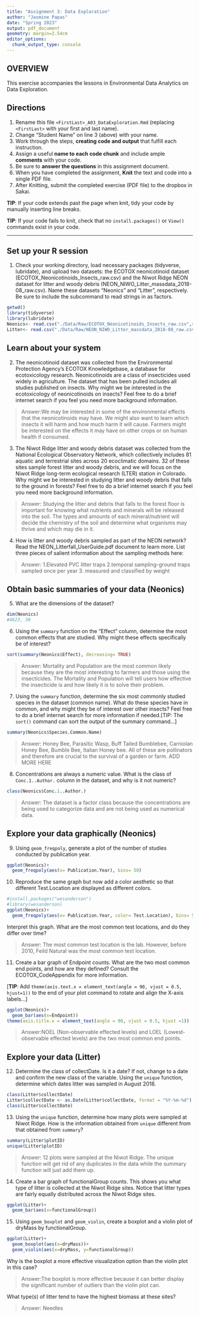 ```yaml
---
title: "Assignment 3: Data Exploration"
author: "Jasmine Papas"
date: "Spring 2023"
output: pdf_document
geometry: margin=2.54cm
editor_options: 
  chunk_output_type: console
---
```


## OVERVIEW

This exercise accompanies the lessons in Environmental Data Analytics on Data Exploration.

## Directions

1.  Rename this file `<FirstLast>_A03_DataExploration.Rmd` (replacing `<FirstLast>` with your first and last name).
2.  Change "Student Name" on line 3 (above) with your name.
3.  Work through the steps, **creating code and output** that fulfill each instruction. 
4.  Assign a useful **name to each code chunk** and include ample **comments** with your code.
5.  Be sure to **answer the questions** in this assignment document.
6.  When you have completed the assignment, **Knit** the text and code into a single PDF file.
7.  After Knitting, submit the completed exercise (PDF file) to the dropbox in Sakai.

**TIP**: If your code extends past the page when knit, tidy your code by manually inserting line breaks.

**TIP**: If your code fails to knit, check that no `install.packages()` or `View()` commands exist in your code. 

---

## Set up your R session

1.  Check your working directory, load necessary packages (tidyverse, lubridate), and upload two datasets: the ECOTOX neonicotinoid dataset (ECOTOX_Neonicotinoids_Insects_raw.csv) and the Niwot Ridge NEON dataset for litter and woody debris (NEON_NIWO_Litter_massdata_2018-08_raw.csv). Name these datasets "Neonics" and "Litter", respectively. Be sure to include the subcommand to read strings in as factors.

```r
getwd()
library(tidyverse)
library(lubridate)
Neonics<- read.csv("./Data/Raw/ECOTOX_Neonicotinoids_Insects_raw.csv",stringsAsFactors = TRUE)
Litter<- read.csv("./Data/Raw/NEON_NIWO_Litter_massdata_2018-08_raw.csv",stringsAsFactors = TRUE )
```

## Learn about your system

2.  The neonicotinoid dataset was collected from the Environmental Protection Agency's ECOTOX Knowledgebase, a database for ecotoxicology research. Neonicotinoids are a class of insecticides used widely in agriculture. The dataset that has been pulled includes all studies published on insects. Why might we be interested in the ecotoxicology of neonicotinoids on insects? Feel free to do a brief internet search if you feel you need more background information.

> Answer:We may be interested in some of the environmental effects that the neonicotinoids may have. We might also want to learn which insects it will harm and how much harm it will cause. Farmers might be interested on the effects it may have on other crops or on human health if consumed. 

3.  The Niwot Ridge litter and woody debris dataset was collected from the National Ecological Observatory Network, which collectively includes 81 aquatic and terrestrial sites across 20 ecoclimatic domains. 32 of these sites sample forest litter and woody debris, and we will focus on the Niwot Ridge long-term ecological research (LTER) station in Colorado. Why might we be interested in studying litter and woody debris that falls to the ground in forests? Feel free to do a brief internet search if you feel you need more background information.

> Answer: Studying the litter and debris that falls to the forest floor is important for knowing what nutrients and minerals will be released into the soil. The types and amounts of each mineral/nutrient will decide the chemistry of the soil and determine what organisms may thrive and which may die in it. 

4.  How is litter and woody debris sampled as part of the NEON network? Read the NEON_Litterfall_UserGuide.pdf document to learn more. List three pieces of salient information about the sampling methods here:

> Answer: 
 1.Elevated PVC litter traps
 2.temporal sampling-ground traps sampled once per year
 3. measured and classified by weight

## Obtain basic summaries of your data (Neonics)

5.  What are the dimensions of the dataset?

```r
dim(Neonics)
#4623, 30
```

6.  Using the `summary` function on the "Effect" column, determine the most common effects that are studied. Why might these effects specifically be of interest?

```r
sort(summary(Neonics$Effect), decreasing= TRUE)
```

> Answer: Mortality and Population are the most common likely because they are the most interesting to farmers and those using the insecticides. The Mortality and Population will tell users how effective the insecticide is and how likely it is to solve their problem. 


7.  Using the `summary` function, determine the six most commonly studied species in the dataset (common name). What do these species have in common, and why might they be of interest over other insects? Feel free to do a brief internet search for more information if needed.[TIP: The `sort()` command can sort the output of the summary command...]

```r
summary(Neonics$Species.Common.Name)
```

> Answer: Honey Bee, Parasitic Wasp, Buff Tailed Bumblebee, Carniolan Honey Bee, Bumble Bee, Italian Honey bee. All of these are pollinators and therefore are crucial to the survival of a garden or farm. ADD MORE HERE

8.  Concentrations are always a numeric value. What is the class of `Conc.1..Author.` column in the dataset, and why is it not numeric?

```r
class(Neonics$Conc.1..Author.)
```

> Answer: The dataset is a factor class because the concentrations are being used to categorize data and are not being used as numerical data. 

## Explore your data graphically (Neonics)

9.  Using `geom_freqpoly`, generate a plot of the number of studies conducted by publication year.

```r
ggplot(Neonics)+
  geom_freqpoly(aes(x= Publication.Year), bins= 50)

```

10. Reproduce the same graph but now add a color aesthetic so that different Test.Location are displayed as different colors.

```r
#install.packages("wesanderson")
#library(wesanderson)
ggplot(Neonics)+
  geom_freqpoly(aes(x= Publication.Year, color= Test.Location), bins= 50)
```

Interpret this graph. What are the most common test locations, and do they differ over time?

> Answer: The most common test location is the lab. However, before 2010, Feild Natural was the most common test location. 

11. Create a bar graph of Endpoint counts. What are the two most common end points, and how are they defined? Consult the ECOTOX_CodeAppendix for more information. 

[**TIP**: Add `theme(axis.text.x = element_text(angle = 90, vjust = 0.5, hjust=1))` to the end of your plot command to rotate and align the X-axis labels...]

```r
ggplot(Neonics)+
  geom_bar(aes(x=Endpoint))
theme(axis.title.x = element_text(angle = 90, vjust = 0.5, hjust =1))
```

> Answer:NOEL (Non-observable effected levels) and LOEL (Lowest-observable effected levels) are the two most common end points. 

## Explore your data (Litter)

12. Determine the class of collectDate. Is it a date? If not, change to a date and confirm the new class of the variable. Using the `unique` function, determine which dates litter was sampled in August 2018.

```r
class(Litter$collectDate)
Litter$collectDate <- as.Date(Litter$collectDate, format = "%Y-%m-%d") 
class(Litter$collectDate)
```

13. Using the `unique` function, determine how many plots were sampled at Niwot Ridge. How is the information obtained from `unique` different from that obtained from `summary`?

```r
summary(Litter$plotID)
unique(Litter$plotID)
```

> Answer: 12 plots were sampled at the Niwot Ridge. The unique function will get rid of any duplicates in the data while the summary function will just add them up. 

14. Create a bar graph of functionalGroup counts. This shows you what type of litter is collected at the Niwot Ridge sites. Notice that litter types are fairly equally distributed across the Niwot Ridge sites.

```r
ggplot(Litter)+
  geom_bar(aes(x=functionalGroup))
```

15. Using `geom_boxplot` and `geom_violin`, create a boxplot and a violin plot of dryMass by functionalGroup.

```r
ggplot(Litter)+
  geom_boxplot(aes(x=dryMass))+
  geom_violin(aes(x=dryMass, y=functionalGroup))

```

Why is the boxplot a more effective visualization option than the violin plot in this case?

> Answer:The boxplot is more effective because it can better display the significant number of outliers than the violin plot can. 

What type(s) of litter tend to have the highest biomass at these sites?

> Answer: Needles

